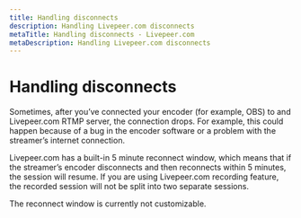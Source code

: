 ```yaml
---
title: Handling disconnects
description: Handling Livepeer.com disconnects
metaTitle: Handling disconnects - Livepeer.com
metaDescription: Handling Livepeer.com disconnects
---
```


# Handling disconnects

Sometimes, after you’ve connected your encoder (for example, OBS) to and
Livepeer.com RTMP server, the connection drops. For example, this could happen
because of a bug in the encoder software or a problem with the streamer’s
internet connection.

Livepeer.com has a built-in 5 minute reconnect window, which means that if the
streamer’s encoder disconnects and then reconnects within 5 minutes, the session
will resume. If you are using Livepeer.com recording feature, the recorded
session will not be split into two separate sessions.

The reconnect window is currently not customizable.
